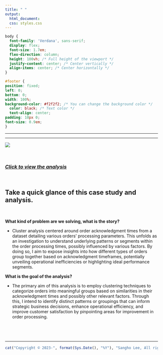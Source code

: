 ```yaml
---
title: " "
output:
  html_document:
  css: styles.css
---
```


```css
body {
  font-family: 'Verdana', sans-serif;
  display: flex;
  font-size: 1.7em;
  flex-direction: column;
  height: 100vh; /* Full height of the viewport */
  justify-content: center; /* Center vertically */
  align-items: center; /* Center horizontally */
}

#footer {
position: fixed;
left: 0;
bottom: 0;
width: 100%;
background-color: #f2f2f2; /* You can change the background color */
  color: black; /* Text color */
  text-align: center;
padding: 10px 0;
font-size: 0.9em;
}


```

------------------------------------------------------------------------

------------------------------------------------------------------------

![](Photo/supply_chain_analytics_late_order.png)

<br>

### [*Click to view the analysis*](https://business-analytics-slee.shinyapps.io/supply_chain_analysis_late_order_ack/)

<br>

## **Take a quick glance of this case study and analysis.**

<br>

**What kind of problem are we solving, what is the story?** <br>

-   Cluster analysis centered around order acknowledgment times from a dataset detailing various orders' processing parameters. This unfolds as an investigation to understand underlying patterns or segments within the order processing times, possibly influenced by various factors. By doing so, I aim to expose insights into how different types of orders group together based on acknowledgment timeframes, potentially unveiling operational inefficiencies or highlighting ideal performance segments. <br>

**What is the goal of the analysis?** <br>

-   The primary aim of this analysis is to employ clustering techniques to categorize orders into meaningful groups based on similarities in their acknowledgment times and possibly other relevant factors. Through this, I intend to identify distinct patterns or groupings that can inform strategic business decisions, enhance operational efficiency, and improve customer satisfaction by pinpointing areas for improvement in order processing.

## <br> 

------------------------------------------------------------------------

::: {#footer}
```r
cat("Copyright © 2023-", format(Sys.Date(), "%Y"), "Sangho Lee, All rights reserved.")
```
:::
